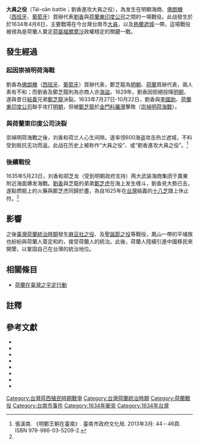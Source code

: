 '''大員之役'''（Tāi-oân battle；劉香進攻大員之役），為发生在明朝海商、[[佛朗機|佛朗機]]（[[西班牙|西班牙]]、[[葡萄牙|葡萄牙]]）買辦代表[[劉香_(明朝)|劉香]]與[[荷蘭東印度公司|荷蘭東印度公司]]之間的一場戰役。此战發生於於1634年4月8日，主要戰場在今台灣台南市[[大員|大員]]，以及[[熱蘭遮城|熱蘭遮城]]一帶。這場戰役被視為是荷蘭人奠定[[荷屬福爾摩沙|荷屬福爾摩沙]]政權穩定的關鍵一戰。

==發生經過==
===起因崇禎明荷海戰===
{{see also|崇禎明荷海戰}}

劉香為[[佛朗機|佛朗機]]（[[西班牙|西班牙]]、[[葡萄牙|葡萄牙]]）買辦代表，鄭芝龍為[[明朝|明朝]]、[[荷蘭|荷蘭]]買辦代表，兩人素有不和；而劉香及鄭芝龍則為亦商人亦[[海盜|海盜]]。1629年，劉香因拒絕投降[[明朝|明朝]]，遂與昔日[[結義|結義]]兄弟[[鄭芝龍|鄭芝龍]]決裂。1633年7月27日-10月22日，劉香與[[李國助|李國助]]、[[荷蘭東印度公司|荷蘭東印度公司]]聯手攻打[[明朝|明朝]]，但被[[鄭芝龍|鄭芝龍]]於[[金門|金門]][[料羅灣|料羅灣]]擊敗（[[崇禎明荷海戰|崇禎明荷海戰]]）。

===與荷蘭東印度公司決裂===
{{see also|臺灣荷蘭統治時期}}

崇禎明荷海戰之後，刘香和荷兰人心生间隙。遂率领600海盗攻击热兰遮城，不料受到抵抗无功而返。此战在历史上被称作“大員之役”、或“劉香進攻大員之役”。<ref name="mingzhengdyansty">張溪南. 《明鄭王朝在臺南》. 臺南市政府文化局. 2013年3月: 44－46頁. ISBN 978-986-03-5209-2.</ref>

===後續戰役===
1635年5月23日，刘香和郑芝龙（受到明朝政府支持）两大武装海商集团于廣東附近海面爆发海戰。[[劉香|劉香]]與芝龍的弟弟[[鄭芝虎|鄭芝虎]]在海上发生缠斗，劉香見大勢已去，遂點燃舰上的火藥與鄭芝虎同歸於盡，為自1625年在[[台灣|台灣]]結義的[[十八芝|十八芝]]譜上休止符。<ref name=mingzhengdyansty/>

==影響==
{{see also|荷蘭在臺灣之平定行動}}

之後[[臺灣荷蘭統治時期|臺灣荷蘭統治時期]]發生[[麻豆社之役|麻豆社之役]]、及[[聖誕節之役|聖誕節之役]]等戰役，鳳山一帶的平埔族也紛紛與荷蘭人簽定和約，接受荷蘭人的統治。此後，荷蘭人陸續引進中國移民來開墾，以鞏固自己在台灣的統治地位。

==相關條目==
*[[荷蘭在臺灣之平定行動|荷蘭在臺灣之平定行動]]

==註釋==
{{reflist}}

==參考文獻==
{{refbegin|2}}
*{{cite book |author=歐陽泰（Tonio Andrade） |others=鄭維中譯 |title=福爾摩沙如何變成臺灣府 |year=2007 |publisher=遠流 |location=台北 |isbn=9573259400 |ref=歐陽泰 2007}}
*{{cite book |author=歐陽泰 |others=陳信宏譯 |title=決戰熱蘭遮 |year=2012 |publisher=時報文化 |location=台北 |isbn=9789571356822 |ref=歐陽泰 2012}}
*{{cite book |author=曹永和 |authorlink=曹永和 |title=臺灣早期歷史研究 |year=1979 |publisher=聯經 |location=台北 |isbn=9570806982 |ref=曹永和 1979}}
*{{cite book |author=曹永和 |title=臺灣早期歷史研究續集 |year=2000 |publisher=聯經 |location=台北 |isbn=9570821531 |ref=曹永和 2000}}
*{{cite book |author=陳國棟 |title=臺灣的山海經驗 |year=2005 |publisher=遠流 |location=台北 |isbn=9573256797 |ref=陳國棟 2005}}
*{{cite book |author=陳紹馨 |authorlink=陳紹馨 |title=台灣的人口變遷與社會變遷 |year=1979 |publisher=聯經 |location=台北 |ref=陳紹馨 1979}}
*{{cite book |author=甘為霖 |authorlink=甘為霖 |others=李雄揮譯 |title=荷據下的福爾摩沙 |year=2003 |publisher=前衛 |location=台北 |isbn=9578013922 |ref=甘為霖 2003}}
*{{cite book |author=程紹剛譯註 |title=荷蘭人在福爾摩莎 |year=2000 |publisher=聯經 |location=台北 |isbn=9570821515 |ref=程紹剛 2000}}
{{refend}}

{{Dutch Formosa}}
{{西拉雅族}}
{{台灣戰爭史}}

[[Category:台灣荷西殖民時期戰爭|Category:台灣荷西殖民時期戰爭]]
[[Category:台灣荷蘭統治時期|Category:台灣荷蘭統治時期]]
[[Category:荷蘭戰役|Category:荷蘭戰役]]
[[Category:台南市事件|Category:台南市事件]]
[[Category:1634年衝突|Category:1634年衝突]]
[[Category:1634年台灣|Category:1634年台灣]]